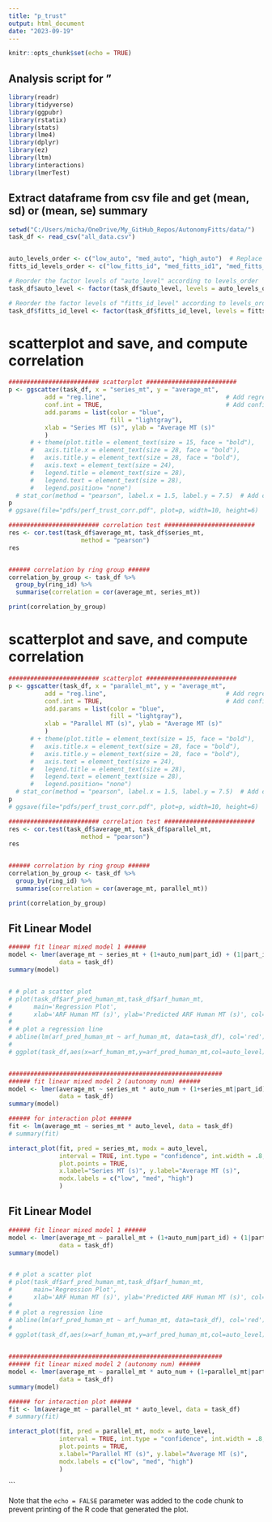 ```yaml
---
title: "p_trust"
output: html_document
date: "2023-09-19"
---
```


```r
knitr::opts_chunk$set(echo = TRUE)
```

## Analysis script for "

```r
library(readr)
library(tidyverse)
library(ggpubr)
library(rstatix)
library(stats)
library(lme4)
library(dplyr)
library(ez)
library(ltm)
library(interactions)
library(lmerTest)
```


## Extract dataframe from csv file and get (mean, sd) or (mean, se) summary

```r

setwd("C:/Users/micha/OneDrive/My_GitHub_Repos/AutonomyFitts/data/")
task_df <- read_csv("all_data.csv")


auto_levels_order <- c("low_auto", "med_auto", "high_auto")  # Replace these with your actual level names
fitts_id_levels_order <- c("low_fitts_id", "med_fitts_id1", "med_fitts_id2", "high_fitts_id")  # Replace these with your actual level names

# Reorder the factor levels of "auto_level" according to levels_order
task_df$auto_level <- factor(task_df$auto_level, levels = auto_levels_order)

# Reorder the factor levels of "fitts_id_level" according to levels_order
task_df$fitts_id_level <- factor(task_df$fitts_id_level, levels = fitts_id_levels_order)

```



# scatterplot and save, and compute correlation
```r

######################### scatterplot ######################### 
p <- ggscatter(task_df, x = "series_mt", y = "average_mt",
          add = "reg.line",                                 # Add regression line
          conf.int = TRUE,                                  # Add confidence interval
          add.params = list(color = "blue",
                            fill = "lightgray"),
          xlab = "Series MT (s)", ylab = "Average MT (s)"
          ) 
      # + theme(plot.title = element_text(size = 15, face = "bold"),
      #   axis.title.x = element_text(size = 28, face = "bold"),
      #   axis.title.y = element_text(size = 28, face = "bold"),
      #   axis.text = element_text(size = 24),
      #   legend.title = element_text(size = 28),
      #   legend.text = element_text(size = 28),
      #   legend.position= "none")
  # stat_cor(method = "pearson", label.x = 1.5, label.y = 7.5)  # Add correlation coefficient
p
# ggsave(file="pdfs/perf_trust_corr.pdf", plot=p, width=10, height=6)

######################### correlation test ######################### 
res <- cor.test(task_df$average_mt, task_df$series_mt, 
                    method = "pearson")
res


###### correlation by ring group ######
correlation_by_group <- task_df %>%
  group_by(ring_id) %>%
  summarise(correlation = cor(average_mt, series_mt))

print(correlation_by_group)

```

# scatterplot and save, and compute correlation
```r

######################### scatterplot ######################### 
p <- ggscatter(task_df, x = "parallel_mt", y = "average_mt",
          add = "reg.line",                                 # Add regression line
          conf.int = TRUE,                                  # Add confidence interval
          add.params = list(color = "blue",
                            fill = "lightgray"),
          xlab = "Parallel MT (s)", ylab = "Average MT (s)"
          ) 
      # + theme(plot.title = element_text(size = 15, face = "bold"),
      #   axis.title.x = element_text(size = 28, face = "bold"),
      #   axis.title.y = element_text(size = 28, face = "bold"),
      #   axis.text = element_text(size = 24),
      #   legend.title = element_text(size = 28),
      #   legend.text = element_text(size = 28),
      #   legend.position= "none")
  # stat_cor(method = "pearson", label.x = 1.5, label.y = 7.5)  # Add correlation coefficient
p
# ggsave(file="pdfs/perf_trust_corr.pdf", plot=p, width=10, height=6)

######################### correlation test ######################### 
res <- cor.test(task_df$average_mt, task_df$parallel_mt, 
                    method = "pearson")
res


###### correlation by ring group ######
correlation_by_group <- task_df %>%
  group_by(ring_id) %>%
  summarise(correlation = cor(average_mt, parallel_mt))

print(correlation_by_group)

```


## Fit Linear Model

```r

###### fit linear mixed model 1 ######
model <- lmer(average_mt ~ series_mt + (1+auto_num|part_id) + (1|part_id),
              data = task_df)
summary(model)


# # plot a scatter plot 
# plot(task_df$arf_pred_human_mt,task_df$arf_human_mt, 
#      main='Regression Plot', 
#      xlab='ARF Human MT (s)', ylab='Predicted ARF Human MT (s)', col=task_df$auto_level) 
#   
# # plot a regression line 
# abline(lm(arf_pred_human_mt ~ arf_human_mt, data=task_df), col='red') 
# 
# ggplot(task_df,aes(x=arf_human_mt,y=arf_pred_human_mt,col=auto_level))+geom_point()


###########################################################
###### fit linear mixed model 2 (autonomy num) ######
model <- lmer(average_mt ~ series_mt * auto_num + (1+series_mt|part_id) + (1+auto_num|part_id) + (1|part_id),
              data = task_df)
summary(model)

###### for interaction plot ###### 
fit <- lm(average_mt ~ series_mt * auto_level, data = task_df)
# summary(fit)

interact_plot(fit, pred = series_mt, modx = auto_level, 
              interval = TRUE, int.type = "confidence", int.width = .8,
              plot.points = TRUE,
              x.label="Series MT (s)", y.label="Average MT (s)", 
              modx.labels = c("low", "med", "high")
              )


```


## Fit Linear Model

```r

###### fit linear mixed model 1 ######
model <- lmer(average_mt ~ parallel_mt + (1+auto_num|part_id) + (1|part_id),
              data = task_df)
summary(model)


# # plot a scatter plot 
# plot(task_df$arf_pred_human_mt,task_df$arf_human_mt, 
#      main='Regression Plot', 
#      xlab='ARF Human MT (s)', ylab='Predicted ARF Human MT (s)', col=task_df$auto_level) 
#   
# # plot a regression line 
# abline(lm(arf_pred_human_mt ~ arf_human_mt, data=task_df), col='red') 
# 
# ggplot(task_df,aes(x=arf_human_mt,y=arf_pred_human_mt,col=auto_level))+geom_point()


###########################################################
###### fit linear mixed model 2 (autonomy num) ######
model <- lmer(average_mt ~ parallel_mt * auto_num + (1+parallel_mt|part_id) + (1+auto_num|part_id) + (1|part_id),
              data = task_df)
summary(model)

###### for interaction plot ###### 
fit <- lm(average_mt ~ parallel_mt * auto_level, data = task_df)
# summary(fit)

interact_plot(fit, pred = parallel_mt, modx = auto_level, 
              interval = TRUE, int.type = "confidence", int.width = .8,
              plot.points = TRUE,
              x.label="Parallel MT (s)", y.label="Average MT (s)", 
              modx.labels = c("low", "med", "high")
              )


```


```

Note that the `echo = FALSE` parameter was added to the code chunk to prevent printing of the R code that generated the plot.
